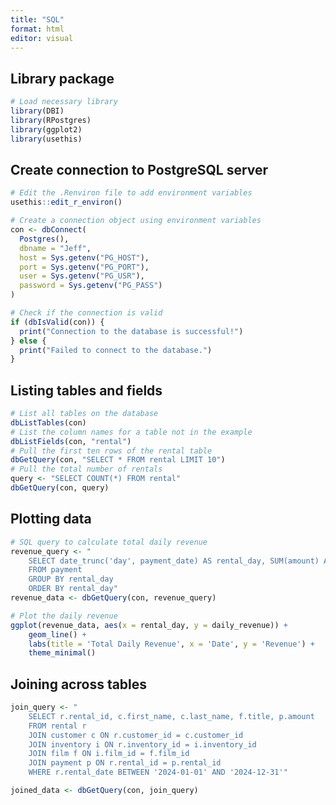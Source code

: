 ```yaml
---
title: "SQL"
format: html
editor: visual
---
```


## Library package

```r
# Load necessary library
library(DBI)
library(RPostgres)
library(ggplot2)
library(usethis)

```

## Create connection to PostgreSQL server

```r
# Edit the .Renviron file to add environment variables
usethis::edit_r_environ()

# Create a connection object using environment variables
con <- dbConnect(
  Postgres(),
  dbname = "Jeff",
  host = Sys.getenv("PG_HOST"),
  port = Sys.getenv("PG_PORT"),
  user = Sys.getenv("PG_USR"),
  password = Sys.getenv("PG_PASS")
)

# Check if the connection is valid
if (dbIsValid(con)) {
  print("Connection to the database is successful!")
} else {
  print("Failed to connect to the database.")
}

```

## Listing tables and fields

```r
# List all tables on the database
dbListTables(con)
# List the column names for a table not in the example
dbListFields(con, "rental")
# Pull the first ten rows of the rental table
dbGetQuery(con, "SELECT * FROM rental LIMIT 10")
# Pull the total number of rentals
query <- "SELECT COUNT(*) FROM rental"
dbGetQuery(con, query)
```

##  Plotting data

```r
# SQL query to calculate total daily revenue
revenue_query <- "
    SELECT date_trunc('day', payment_date) AS rental_day, SUM(amount) AS daily_revenue
    FROM payment
    GROUP BY rental_day
    ORDER BY rental_day"
revenue_data <- dbGetQuery(con, revenue_query)

# Plot the daily revenue
ggplot(revenue_data, aes(x = rental_day, y = daily_revenue)) +
    geom_line() +
    labs(title = 'Total Daily Revenue', x = 'Date', y = 'Revenue') +
    theme_minimal()

```

## Joining across tables

```r
join_query <- "
    SELECT r.rental_id, c.first_name, c.last_name, f.title, p.amount
    FROM rental r
    JOIN customer c ON r.customer_id = c.customer_id
    JOIN inventory i ON r.inventory_id = i.inventory_id
    JOIN film f ON i.film_id = f.film_id
    JOIN payment p ON r.rental_id = p.rental_id
    WHERE r.rental_date BETWEEN '2024-01-01' AND '2024-12-31'"

joined_data <- dbGetQuery(con, join_query)

```
